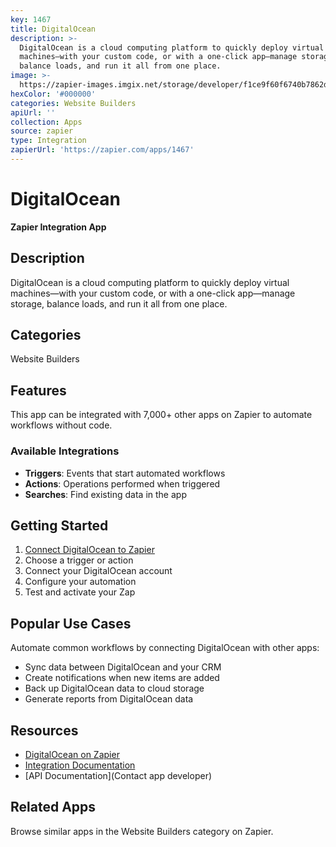```yaml
---
key: 1467
title: DigitalOcean
description: >-
  DigitalOcean is a cloud computing platform to quickly deploy virtual
  machines—with your custom code, or with a one-click app—manage storage,
  balance loads, and run it all from one place.
image: >-
  https://zapier-images.imgix.net/storage/developer/f1ce9f60f6740b7862d589a7f755ad19.png?auto=format%2Ccompress&ixlib=python-3.0.0&q=50
hexColor: '#000000'
categories: Website Builders
apiUrl: ''
collection: Apps
source: zapier
type: Integration
zapierUrl: 'https://zapier.com/apps/1467'
---
```

# DigitalOcean

**Zapier Integration App**

## Description

DigitalOcean is a cloud computing platform to quickly deploy virtual machines—with your custom code, or with a one-click app—manage storage, balance loads, and run it all from one place.

## Categories

Website Builders

## Features

This app can be integrated with 7,000+ other apps on Zapier to automate workflows without code.

### Available Integrations

- **Triggers**: Events that start automated workflows
- **Actions**: Operations performed when triggered
- **Searches**: Find existing data in the app

## Getting Started

1. [Connect DigitalOcean to Zapier](https://zapier.com/apps/1467)
2. Choose a trigger or action
3. Connect your DigitalOcean account
4. Configure your automation
5. Test and activate your Zap

## Popular Use Cases

Automate common workflows by connecting DigitalOcean with other apps:

- Sync data between DigitalOcean and your CRM
- Create notifications when new items are added
- Back up DigitalOcean data to cloud storage
- Generate reports from DigitalOcean data

## Resources

- [DigitalOcean on Zapier](https://zapier.com/apps/1467)
- [Integration Documentation](https://zapier.com/apps/1467/integrations)
- [API Documentation](Contact app developer)

## Related Apps

Browse similar apps in the Website Builders category on Zapier.
